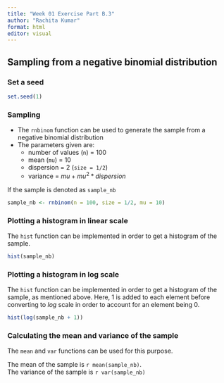 ---
title: "Week 01 Exercise Part B.3"
author: "Rachita Kumar"
format: html
editor: visual
---
## Sampling from a negative binomial distribution
### Set a seed
```{r}
set.seed(1)
```

### Sampling
* The ```rnbinom``` function can be used to generate the sample from a negative binomial distribution
* The parameters given are:
  + number of values (```n```) = $100$
  + mean (```mu```) = $10$
  + dispersion = $2$ (```size = 1/2```)
  + variance = $mu+mu^2*dispersion$

If the sample is denoted as ```sample_nb```
```{r}
sample_nb <- rnbinom(n = 100, size = 1/2, mu = 10)
```

### Plotting a histogram in linear scale
The ```hist``` function can be implemented in order to get a histogram of the sample.
```{r}
hist(sample_nb)
```

### Plotting a histogram in log scale
The ```hist``` function can be implemented in order to get a histogram of the sample, as mentioned above. Here, $1$ is added to each element before converting to $log$ scale in order to account for an element being $0$.

```{r}
hist(log(sample_nb + 1))
```

### Calculating the mean and variance of the sample
The ```mean``` and ```var``` functions can be used for this purpose.

The mean of the sample is `r mean(sample_nb)`.  
The variance of the sample is `r var(sample_nb)`